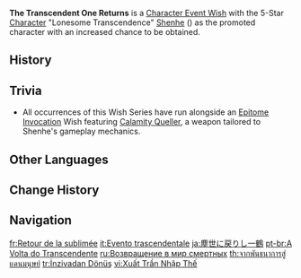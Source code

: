 {{Wish Series Infobox
|character = Shenhe
|type      = Character Event Wishes
}}
'''The Transcendent One Returns''' is a [[Character Event Wish]] with the 5-Star [[Character]] "Lonesome Transcendence" [[Shenhe]] ({{Cryo}}) as the promoted character with an increased chance to be obtained.

==History==
{{Wish History Table}}

==Trivia==
* All occurrences of this Wish Series have run alongside an [[Epitome Invocation]] Wish featuring [[Calamity Queller]], a weapon tailored to Shenhe's gameplay mechanics.

==Other Languages==
{{Other Languages
|en      = The Transcendent One Returns
|zhs     = 出尘入世
|zhs_rm  = Chū Chén Rù Shì
|zht     = 出塵入世
|zht_rm  = Chū Chén Rù Shì
|zh_tl   = The Transcendent Returns to the Mortal World
|ja      = 塵世に戻りし一鶴
|ja_rm   = Jinsei ni Modorishi Ikkaku
|ja_tl   = The One Crane That Returns to the Mortal World
|ko      = 속세<->의 귀객
|ko_tl   = Distinguished Guest of World
|es      = Advenimiento trascendental
|es_tl   = Trascendental Advent
|fr      = Retour de la sublimée
|fr_tl   = Return of the Sublimed One
|ru      = Возвращение в мир смертных
|ru_tl   = Return to the Mortal World
|th      = จากพันธนาการสู่แดนมนุษย์
|th_rm   = Chak Phanthanakan Su Daen Manut
|th_tl   = From Bondage to the Mortal Realm
|vi      = {{tt|Xuất Trần Nhập Thế|出塵入世}}
|vi_tl   = The Transcendent Returns to the Mortal World{{Sino|vi}}
|de      = Rückkehr aus der Abgeschiedenheit
|de_tl   = Return from Seclusion
|id      = Kembali ke Dunia Fana
|id_tl   = Return to the Mortal World
|pt      = A Volta do Transcendente
|pt_tl   = The Return of the Transcendent
|pt_note = {{pt|Do Transcendente}} is a masculine term.
|tr      = İnzivadan Dönüş
|tr_tl   = Return from Seclusion
|it      = Evento trascendentale
|it_tl   = Transcendental Event
}}

==Change History==
{{Change History|2.4}}

==Navigation==
{{Wish Navbox}}

[[fr:Retour de la sublimée]]
[[it:Evento trascendentale]]
[[ja:塵世に戻りし一鶴]]
[[pt-br:A Volta do Transcendente]]
[[ru:Возвращение в мир смертных]]
[[th:จากพันธนาการสู่แดนมนุษย์]]
[[tr:İnzivadan Dönüş]]
[[vi:Xuất Trần Nhập Thế]]